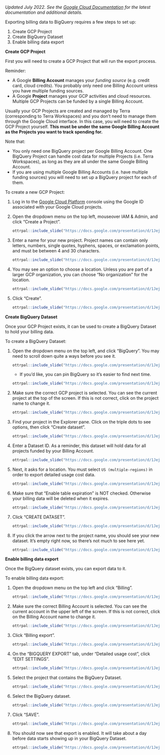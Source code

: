 
*Updated July 2022.  See the [Google Cloud Documentation](https://cloud.google.com/billing/docs/how-to/export-data-bigquery-setup) for the latest documentation and additional details.*

Exporting billing data to BigQuery requires a few steps to set up:

1. Create GCP Project
1. Create BigQuery Dataset
1. Enable billing data export

**Create GCP Project**

First you will need to create a GCP Project that will run the export process.  

::: {.fyi}
Reminder:

- A Google **Billing Account** manages your *funding source* (e.g. credit card, cloud credits).  You probably only need one Billing Account unless you have multiple funding sources.
- A Google **Project** manages your GCP activities and cloud resources.  Multiple GCP Projects can be funded by a single Billing Account.
:::

Usually your GCP Projects are created and managed by Terra (corresponding to Terra Workspaces) and you don't need to manage them through the Google Cloud interface. In this case, you will need to create the GCP Project yourself. **This must be under the same Google Billing Account as the Projects you want to track spending for.**

Note that:

- You only need one BigQuery project per Google Billing Account. One BigQuery Project can handle cost data for multiple Projects (i.e. Terra Workspaces), as long as they are all under the same Google Billing Account.
- If you are using multiple Google Billing Accounts (i.e. have multiple funding sources) you will need to set up a BigQuery project for each of them.


To create a new GCP Project:

1. Log in to the [Google Cloud Platform](https://console.cloud.google.com/) console using the Google ID associated with your Google Cloud projects.

1. Open the dropdown menu on the top left, mouseover IAM & Admin, and click "Create a Project".

    ```r
ottrpal::include_slide("https://docs.google.com/presentation/d/1JejmHJHLTF-eywlZs5GUQXb82FCGM5wIUNrbVKlJcrY/edit#slide=id.g13d748460ee_0_3")
    ```
    
1. Enter a name for your new project.   Project names can contain only letters, numbers, single quotes, hyphens, spaces, or exclamation points, and must be between 4 and 30 characters.

    ```r
ottrpal::include_slide("https://docs.google.com/presentation/d/1JejmHJHLTF-eywlZs5GUQXb82FCGM5wIUNrbVKlJcrY/edit#slide=id.g13d748460ee_0_153")
    ```

1. You may see an option to choose a location.  Unless you are part of a larger GCP organization, you can choose "No organization" for the location.

    ```r
ottrpal::include_slide("https://docs.google.com/presentation/d/1JejmHJHLTF-eywlZs5GUQXb82FCGM5wIUNrbVKlJcrY/edit#slide=id.g13d748460ee_0_172")
    ```

1. Click "Create".

    ```r
ottrpal::include_slide("https://docs.google.com/presentation/d/1JejmHJHLTF-eywlZs5GUQXb82FCGM5wIUNrbVKlJcrY/edit#slide=id.g13d748460ee_0_166")
    ```


**Create BigQuery Dataset**

Once your GCP Project exists, it can be used to create a BigQuery Dataset to hold your billing data.

To create a BigQuery Dataset:

1. Open the dropdown menu on the top left, and click "BigQuery".  You may need to scroll down quite a ways before you see it.

    ```r
ottrpal::include_slide("https://docs.google.com/presentation/d/1JejmHJHLTF-eywlZs5GUQXb82FCGM5wIUNrbVKlJcrY/edit#slide=id.g13d748460ee_0_183")
    ```

    - If you’d like, you can pin BigQuery so it’s easier to find next time.
    
    ```r
ottrpal::include_slide("https://docs.google.com/presentation/d/1JejmHJHLTF-eywlZs5GUQXb82FCGM5wIUNrbVKlJcrY/edit#slide=id.g13d748460ee_0_189")
    ```

1. Make sure the correct GCP project is selected.  You can see the current project at the top of the screen.  If this is not correct, click on the project name to change it.

    ```r
ottrpal::include_slide("https://docs.google.com/presentation/d/1JejmHJHLTF-eywlZs5GUQXb82FCGM5wIUNrbVKlJcrY/edit#slide=id.g13d748460ee_0_195")
    ```

1. Find your project in the Explorer pane.  Click on the triple dots to see options, then click "Create dataset".

    ```r
ottrpal::include_slide("https://docs.google.com/presentation/d/1JejmHJHLTF-eywlZs5GUQXb82FCGM5wIUNrbVKlJcrY/edit#slide=id.g13d748460ee_0_208")
    ```

1. Enter a Dataset ID.  As a reminder, this dataset will hold data for all projects funded by your Billing Account.

    ```r
ottrpal::include_slide("https://docs.google.com/presentation/d/1JejmHJHLTF-eywlZs5GUQXb82FCGM5wIUNrbVKlJcrY/edit#slide=id.g13d748460ee_0_215")
    ```

1. Next, it asks for a location.  You must select `US (multiple-regions)` in order to export detailed usage cost data.

    ```r
ottrpal::include_slide("https://docs.google.com/presentation/d/1JejmHJHLTF-eywlZs5GUQXb82FCGM5wIUNrbVKlJcrY/edit#slide=id.g13d748460ee_0_221")
    ```

1. Make sure that "Enable table expiration" is NOT checked.  Otherwise your billing data will be deleted when it expires.

    ```r
ottrpal::include_slide("https://docs.google.com/presentation/d/1JejmHJHLTF-eywlZs5GUQXb82FCGM5wIUNrbVKlJcrY/edit#slide=id.g13d748460ee_0_227")
    ```

1. Click "CREATE DATASET".

    ```r
ottrpal::include_slide("https://docs.google.com/presentation/d/1JejmHJHLTF-eywlZs5GUQXb82FCGM5wIUNrbVKlJcrY/edit#slide=id.g13d748460ee_0_233")
    ```

1. If you click the arrow next to the project name, you should see your new dataset.  It's empty right now, so there's not much to see here yet.

    ```r
ottrpal::include_slide("https://docs.google.com/presentation/d/1JejmHJHLTF-eywlZs5GUQXb82FCGM5wIUNrbVKlJcrY/edit#slide=id.g13d748460ee_0_239")
    ```


**Enable billing data export**

Once the BigQuery dataset exists, you can export data to it.

To enable billing data export:

1. Open the dropdown menu on the top left and click "Billing".

    ```r
ottrpal::include_slide("https://docs.google.com/presentation/d/1JejmHJHLTF-eywlZs5GUQXb82FCGM5wIUNrbVKlJcrY/edit#slide=id.g13d748460ee_0_250")
    ```

1. Make sure the correct Billing Account is selected.  You can see the current account in the upper left of the screen.  If this is not correct, click on the Billing Account name to change it.

    ```r
ottrpal::include_slide("https://docs.google.com/presentation/d/1JejmHJHLTF-eywlZs5GUQXb82FCGM5wIUNrbVKlJcrY/edit#slide=id.g13d748460ee_0_245")
    ```

1. Click "Billing export".

    ```r
ottrpal::include_slide("https://docs.google.com/presentation/d/1JejmHJHLTF-eywlZs5GUQXb82FCGM5wIUNrbVKlJcrY/edit#slide=id.g13d748460ee_0_256")
    ```

1. On the "BIGQUERY EXPORT" tab, under "Detailed usage cost", click "EDIT SETTINGS".

    ```r
ottrpal::include_slide("https://docs.google.com/presentation/d/1JejmHJHLTF-eywlZs5GUQXb82FCGM5wIUNrbVKlJcrY/edit#slide=id.g13d748460ee_0_263")
    ```

1. Select the project that contains the BigQuery Dataset.

    ```r
ottrpal::include_slide("https://docs.google.com/presentation/d/1JejmHJHLTF-eywlZs5GUQXb82FCGM5wIUNrbVKlJcrY/edit#slide=id.g13d748460ee_0_270")
    ```

1. Select the BigQuery dataset.

    ```r
ottrpal::include_slide("https://docs.google.com/presentation/d/1JejmHJHLTF-eywlZs5GUQXb82FCGM5wIUNrbVKlJcrY/edit#slide=id.g13d748460ee_0_276")
    ```

1. Click "SAVE".

    ```r
ottrpal::include_slide("https://docs.google.com/presentation/d/1JejmHJHLTF-eywlZs5GUQXb82FCGM5wIUNrbVKlJcrY/edit#slide=id.g13d748460ee_0_282")
    ```

1. You should now see that export is enabled.  It will take about a day before data starts showing up in your BigQuery Dataset.

    ```r
ottrpal::include_slide("https://docs.google.com/presentation/d/1JejmHJHLTF-eywlZs5GUQXb82FCGM5wIUNrbVKlJcrY/edit#slide=id.g13d748460ee_0_290")
    ```

